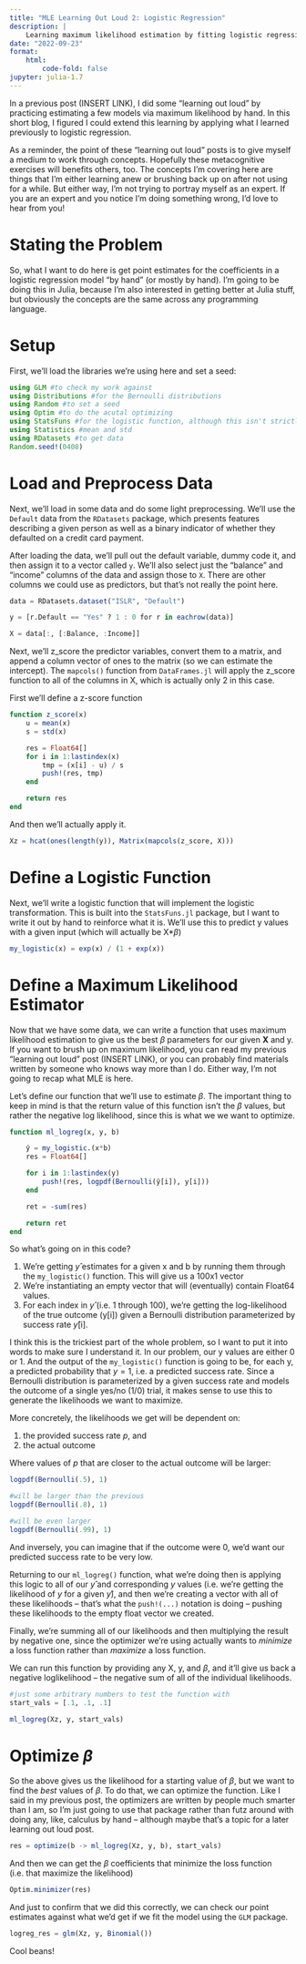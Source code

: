 ```yaml
---
title: "MLE Learning Out Loud 2: Logistic Regression"
description: |
    Learning maximum likelihood estimation by fitting logistic regression by hand
date: "2022-09-23"
format:
    html:
        code-fold: false
jupyter: julia-1.7
---
```


In a previous post (INSERT LINK), I did some "learning out loud" by practicing estimating a few models via maximum likelihood by hand. In this short blog, I figured I could extend this learning by applying what I learned previously to logistic regression.

As a reminder, the point of these "learning out loud" posts is to give myself a medium to work through concepts. Hopefully these metacognitive exercises will benefits others, too. The concepts I'm covering here are things that I'm either learning anew or brushing back up on after not using for a while. But either way, I'm not trying to portray myself as an expert. If you are an expert and you notice I'm doing something wrong, I'd love to hear from you!

# Stating the Problem

So, what I want to do here is get point estimates for the coefficients in a logistic regression model "by hand" (or mostly by hand). I'm going to be doing this in Julia, because I'm also interested in getting better at Julia stuff, but obviously the concepts are the same across any programming language.

# Setup

First, we'll load the libraries we're using here and set a seed:

```julia
using GLM #to check my work against
using Distributions #for the Bernoulli distributions
using Random #to set a seed
using Optim #to do the acutal optimizing
using StatsFuns #for the logistic function, although this isn't strictly necessary since we'll write our own
using Statistics #mean and std
using RDatasets #to get data
Random.seed!(0408)
```

# Load and Preprocess Data

Next, we'll load in some data and do some light preprocessing. We'll use the `Default` data from the `RDatasets` package, which presents features describing a given person as well as a binary indicator of whether they defaulted on a credit card payment.

After loading the data, we'll pull out the default variable, dummy code it, and then assign it to a vector called `y`. We'll also select just the "balance" and "income" columns of the data and assign those to `X`. There are other columns we could use as predictors, but that's not really the point here.

```julia
data = RDatasets.dataset("ISLR", "Default")

y = [r.Default == "Yes" ? 1 : 0 for r in eachrow(data)]

X = data[:, [:Balance, :Income]]
```

Next, we'll z_score the predictor variables, convert them to a matrix, and append a column vector of ones to the matrix (so we can estimate the intercept). The `mapcols()` function from `DataFrames.jl` will apply the z_score function to all of the columns in X, which is actually only 2 in this case.

First we'll define a z-score function

```julia
function z_score(x)
    u = mean(x)
    s = std(x)

    res = Float64[]
    for i in 1:lastindex(x)
        tmp = (x[i] - u) / s
        push!(res, tmp)
    end

    return res
end
```

And then we'll actually apply it.

```julia
Xz = hcat(ones(length(y)), Matrix(mapcols(z_score, X)))
```

# Define a Logistic Function

Next, we'll write a logistic function that will implement the logistic transformation. This is built into the `StatsFuns.jl` package, but I want to write it out by hand to reinforce what it is. We'll use this to predict y values with a given input (which will actually be X*$\beta$)

```julia
my_logistic(x) = exp(x) / (1 + exp(x))
```

# Define a Maximum Likelihood Estimator

Now that we have some data, we can write a function that uses maximum likelihood estimation to give us the best $\beta$ parameters for our given **X** and y. If you want to brush up on maximum likelihood, you can read my previous "learning out loud" post (INSERT LINK), or you can probably find materials written by someone who knows way more than I do. Either way, I'm not going to recap what MLE is here.

Let's define our function that we'll use to estimate $\beta$. The important thing to keep in mind is that the return value of this function isn't the $\beta$ values, but rather the negative log likelihood, since this is what we we want to optimize.

```julia
function ml_logreg(x, y, b)

    ŷ = my_logistic.(x*b)
    res = Float64[]

    for i in 1:lastindex(y)
        push!(res, logpdf(Bernoulli(ŷ[i]), y[i]))
    end

    ret = -sum(res)

    return ret
end
```

So what's going on in this code?

1. We're getting $ŷ$ estimates for a given x and b by running them through the `my_logistic()` function. This will give us a 100x1 vector
1. We're instantiating an empty vector that will (eventually) contain Float64 values.
1. For each index in $ŷ$ (i.e. 1 through 100), we're getting the log-likelihood of the true outcome (y[i]) given a Bernoulli distribution parameterized by success rate $ŷ$[i].

I think this is the trickiest part of the whole problem, so I want to put it into words to make sure I understand it. In our problem, our y values are either 0 or 1. And the output of the `my_logistic()` function is going to be, for each y, a predicted probability that $y = 1$, i.e. a predicted success rate. Since a Bernoulli distribution is parameterized by a given success rate and models the outcome of a single yes/no (1/0) trial, it makes sense to use this to generate the likelihoods we want to maximize.

More concretely, the likelihoods we get will be dependent on:

1. the provided success rate *p*, and
1. the actual outcome

Where values of *p* that are closer to the actual outcome will be larger:

```julia
logpdf(Bernoulli(.5), 1)
```

```julia
#will be larger than the previous
logpdf(Bernoulli(.8), 1)
```

```julia
#will be even larger
logpdf(Bernoulli(.99), 1)
```

And inversely, you can imagine that if the outcome were 0, we'd want our predicted success rate to be very low.

Returning to our `ml_logreg()` function, what we're doing then is applying this logic to all of our $ŷ$ and corresponding *y* values (i.e. we're getting the likelihood of *y* for a given $ŷ$), and then we're creating a vector with all of these likelihoods -- that's what the `push!(...)` notation is doing -- pushing these likelihoods to the empty float vector we created.

Finally, we're summing all of our likelihoods and then multiplying the result by negative one, since the optimizer we're using actually wants to *minimize* a loss function rather than *maximize* a loss function.

We can run this function by providing any X, y, and $\beta$, and it'll give us back a negative loglikelihood -- the negative sum of all of the individual likelihoods.

```julia
#just some arbitrary numbers to test the function with
start_vals = [.1, .1, .1]

ml_logreg(Xz, y, start_vals)
```

# Optimize $\beta$

So the above gives us the likelihood for a starting value of $\beta$, but we want to find the *best* values of $\beta$. To do that, we can optimize the function. Like I said in my previous post, the optimizers are written by people much smarter than I am, so I'm just going to use that package rather than futz around with doing any, like, calculus by hand -- although maybe that's a topic for a later learning out loud post.

```julia
res = optimize(b -> ml_logreg(Xz, y, b), start_vals)
```

And then we can get the $\beta$ coefficients that minimize the loss function (i.e. that maximize the likelihood)

```julia
Optim.minimizer(res)
```

And just to confirm that we did this correctly, we can check our point estimates against what we'd get if we fit the model using the `GLM` package.
```julia
logreg_res = glm(Xz, y, Binomial())
```

Cool beans!